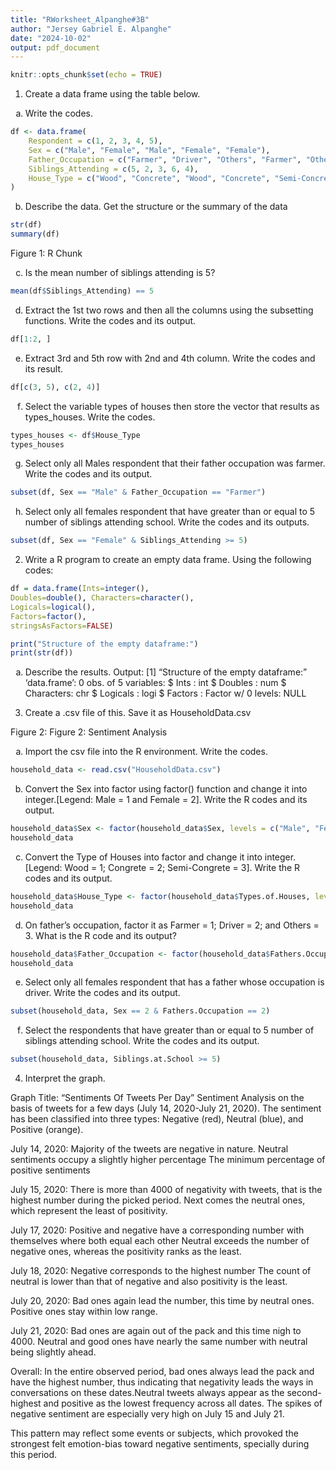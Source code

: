 ```yaml
---
title: "RWorksheet_Alpanghe#3B"
author: "Jersey Gabriel E. Alpanghe"
date: "2024-10-02"
output: pdf_document
---
```


```r
knitr::opts_chunk$set(echo = TRUE)
```
1. Create a data frame using the table below.

a. Write the codes.
```r
df <- data.frame(
    Respondent = c(1, 2, 3, 4, 5),
    Sex = c("Male", "Female", "Male", "Female", "Female"),
    Father_Occupation = c("Farmer", "Driver", "Others", "Farmer", "Others"),
    Siblings_Attending = c(5, 2, 3, 6, 4),
    House_Type = c("Wood", "Concrete", "Wood", "Concrete", "Semi-Concrete")
)
```

b. Describe the data. Get the structure or the summary of the data

```r
str(df)
summary(df)

```


Figure 1: R Chunk

c. Is the mean number of siblings attending is 5?
```r
mean(df$Siblings_Attending) == 5

```


d. Extract the 1st two rows and then all the columns using the subsetting functions. Write the codes and its output.
```r
df[1:2, ]

```

e. Extract 3rd and 5th row with 2nd and 4th column. Write the codes and its result.
```r
df[c(3, 5), c(2, 4)]

```

f. Select the variable types of houses then store the vector that results as types_houses. Write the codes.
```r
types_houses <- df$House_Type
types_houses

```


g. Select only all Males respondent that their father occupation was farmer. Write the codes and its output.
```r
subset(df, Sex == "Male" & Father_Occupation == "Farmer")

```


h. Select only all females respondent that have greater than or equal to 5 number of siblings attending school. Write the codes and its outputs.

```r
subset(df, Sex == "Female" & Siblings_Attending >= 5)

```


2. Write a R program to create an empty data frame. Using the following codes:
```r
df = data.frame(Ints=integer(),
Doubles=double(), Characters=character(),
Logicals=logical(),
Factors=factor(),
stringsAsFactors=FALSE)

print("Structure of the empty dataframe:")
print(str(df))
```
a. Describe the results.
Output:
[1] "Structure of the empty dataframe:"
'data.frame':	0 obs. of  5 variables:
 $ Ints      : int 
 $ Doubles   : num 
 $ Characters: chr 
 $ Logicals  : logi 
 $ Factors   : Factor w/ 0 levels: 
NULL

3. Create a .csv file of this. Save it as HouseholdData.csv

Figure 2: Figure 2: Sentiment Analysis

a. Import the csv file into the R environment. Write the codes.
```r
household_data <- read.csv("HouseholdData.csv")
```

b. Convert the Sex into factor using factor() function and change it into integer.[Legend: Male = 1 and Female = 2]. Write the R codes and its output.
```r
household_data$Sex <- factor(household_data$Sex, levels = c("Male", "Female"), labels = c(1, 2))
household_data

```


c. Convert the Type of Houses into factor and change it into integer. [Legend: Wood = 1; Congrete = 2; Semi-Congrete = 3]. Write the R codes and its output.
```r
household_data$House_Type <- factor(household_data$Types.of.Houses, levels = c("Wood", "Concrete", "Semi-Concrete"), labels = c(1, 2, 3))
household_data

```


d. On father’s occupation, factor it as Farmer = 1; Driver = 2; and Others = 3. What is the R code and its output?
```r
household_data$Father_Occupation <- factor(household_data$Fathers.Occupation, levels = c("Farmer", "Driver", "Others"), labels = c(1, 2, 3))
household_data

```


e. Select only all females respondent that has a father whose occupation is driver. Write the codes and its output.
```r
subset(household_data, Sex == 2 & Fathers.Occupation == 2)

```


f. Select the respondents that have greater than or equal to 5 number of siblings attending
school. Write the codes and its output.

```r
subset(household_data, Siblings.at.School >= 5)

```





4. Interpret the graph.

Graph Title: "Sentiments Of Tweets Per Day" Sentiment Analysis on the basis of tweets for a few days (July 14, 2020-July 21, 2020). The sentiment has been classified into three types: Negative (red), Neutral (blue), and Positive (orange).


July 14, 2020:
Majority of the tweets are negative in nature.
Neutral sentiments occupy a slightly higher percentage
The minimum percentage of positive sentiments

July 15, 2020:
There is more than 4000 of negativity with tweets, that is the highest number during the picked period.
Next comes the neutral ones, which represent the least of positivity.

July 17, 2020:
Positive and negative have a corresponding number with themselves where both equal each other
Neutral exceeds the number of negative ones, whereas the positivity ranks as the least.

July 18, 2020:
Negative corresponds to the highest number
The count of neutral is lower than that of negative and also positivity is the least.

July 20, 2020:
Bad ones again lead the number, this time by neutral ones.
Positive ones stay within low range.

July 21, 2020:
Bad ones are again out of the pack and this time nigh to 4000.
Neutral and good ones have nearly the same number with neutral being slightly ahead.

Overall:
In the entire observed period, bad ones always lead the pack and have the highest number, thus indicating that negativity leads the ways in conversations on these dates.Neutral tweets always appear as the second-highest and positive as the lowest frequency across all dates. The spikes of negative sentiment are especially very high on July 15 and July 21.

This pattern may reflect some events or subjects, which provoked the strongest felt emotion-bias toward negative sentiments, specially during this period.